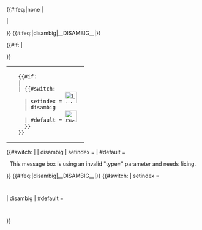 <table id="
{{#switch:{{{type|}}}
| setindex = setindexbox
| disambig      <!-- disambig = default -->
| #default = disambigbox
}}" class="metadata plainlinks dmbox 
{{#switch:{{{type|}}}
| setindex = dmbox-setindex
| disambig      <!-- disambig = default -->
| #default = dmbox-disambig
}}" style="{{{style|}}}">
<tr>
{{#ifeq:{{{image|}}}|none
| <!-- No image. Cell with some width or padding necessary for text cell to have 100% width. --><td class="mbox-empty-cell"></td>
| <td class="mbox-image" style="padding: 2px 0 2px 0.4em;">
  {{#if:{{{image|}}}
  | {{{image}}}
  | {{#switch:{{{type|}}}
    | setindex = [[File:List gray.svg|30px]]
    | disambig      <!-- disambig = default -->
    | #default = [[File:Disambig gray.svg|30px]]
    }}
  }}</td>
}}<!-- 
  Magic word for disambiguation pages:
-->{{#ifeq:{{{type|}}}|disambig|__DISAMBIG__|}}
<td class="mbox-text" style="padding: 0.25em 0.4em; {{{textstyle|}}}"> {{{text}}} </td>
{{#if:{{{imageright|}}}
| <td class="mbox-imageright" style="padding: 2px 0.4em 2px 0;"> {{{imageright}}} </td>
}}
</tr>
</table><!-- 
  Detect and report usage with faulty "type" parameter:
-->{{#switch:{{{type|}}}
|   <!-- No type fed, is also valid input -->
| disambig
| setindex =    <!-- Do nothing, valid "type" -->
| #default = <div style="text-align: center;">This message box is using an invalid "type={{{type|}}}" parameter and needs fixing.</div>[[Category:需要修復的訊息框|{{main other|Main:}}{{FULLPAGENAME}}]]<!-- Sort on namespace -->
}}<!-- 
  Magic word for disambiguation pages:
-->{{#ifeq:{{{type|}}}|disambig|__DISAMBIG__|}}<!-- 
  Categorization:
-->{{#switch:{{{type|}}}
| setindex = 
  {{category handler
  | main = [[Category:全部同類索引條目]]
  | nocat = {{{nocat|}}}   <!--So "nocat=true" works-->
  | page = {{{page|}}}   <!--For testing-->
  }}
| disambig    <!-- disambig = default -->
| #default = 
  {{category handler
  | main = [[Category:全部主條目消歧義頁面]][[Category:全部消歧義頁面]]
  | template = [[Category:消歧義訊息模板]]   <!-- Don't categorize on template pages. -->
  | other = [[Category:全部消歧義頁面]]
  | nocat = {{{nocat|}}}   <!--So "nocat=true" works-->
  | page = {{{page|}}}   <!--For testing-->
  }}
}}<noinclude>
{{documentation}}
<!-- Add categories to the /doc subpage and interwikis to Wikidata, not here! -->
</noinclude>